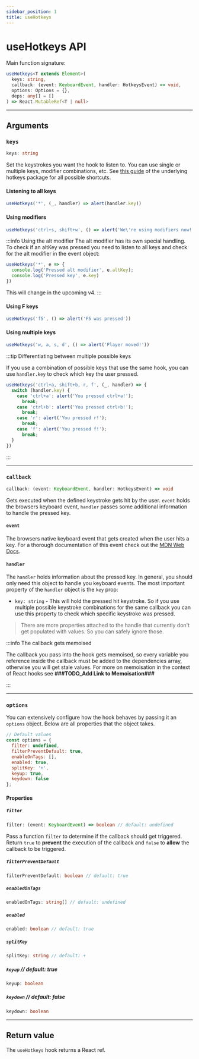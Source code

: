 ```yaml
---
sidebar_position: 1
title: useHotkeys
---
```


# useHotkeys API

Main function signature:

```ts
useHotkeys<T extends Element>(
  keys: string,
  callback: (event: KeyboardEvent, handler: HotkeysEvent) => void,
  options: Options = {},
  deps: any[] = []
) => React.MutableRef<T | null>
```

***

## Arguments

### `keys`

```ts
keys: string
```

Set the keystrokes you want the hook to listen to. You can use single or multiple keys,
modifier combinations, etc. See [this guide](https://github.com/jaywcjlove/hotkeys/#defining-shortcuts) of the underlying
hotkeys package for all possible shortcuts.

#### Listening to all keys

```jsx
useHotkeys('*', (_, handler) => alert(handler.key))
```

#### Using modifiers

```jsx
useHotkeys('ctrl+s, shift+w', () => alert('We\'re using modifiers now!'))
```

:::info Using the alt modifier
The alt modifier has its own special handling. To check if an altKey was pressed you need to listen to all keys and check
for the alt modifier in the event object:

```jsx
useHotkeys('*', e => {
  console.log('Pressed alt modifier', e.altKey);
  console.log('Pressed key', e.key)
})
```

This will change in the upcoming v4.
:::

#### Using F keys

```jsx
useHotkeys('f5', () => alert('F5 was pressed'))
```

#### Using multiple keys

```jsx
useHotkeys('w, a, s, d', () => alert('Player moved!'))
```

:::tip Differentiating between multiple possible keys

If you use a combination of possible keys that use the same hook, you can use `handler.key` to check which key the user
pressed.

```jsx
useHotkeys('ctrl+a, shift+b, r, f', (_, handler) => {
  switch (handler.key) {
    case 'ctrl+a': alert('You pressed ctrl+a!');
      break;
    case 'ctrl+b': alert('You pressed ctrl+b!');
      break;
    case 'r': alert('You pressed r!');
      break;
    case 'f': alert('You pressed f!');
      break;
  }
})
```

:::

***

### `callback`

```ts
callback: (event: KeyboardEvent, handler: HotkeysEvent) => void
```

Gets executed when the defined keystroke gets hit by the user. `event` holds the browsers keyboard event, `handler` passes
some additional information to handle the pressed key.

#### `event`

The browsers native keyboard event that gets created when the user hits a key. For a thorough documentation of this event
check out the [MDN Web Docs](https://developer.mozilla.org/en-US/docs/Web/API/KeyboardEvent).

#### `handler`

The `handler` holds information about the pressed key. In general, you should only need this object to handle you keyboard
events.
The most important property of the `handler` object is the `key` prop:

* `key: string` - This will hold the pressed hit keystroke. So if you use multiple possible keystroke combinations for the same callback
you can use this property to check which specific keystroke was pressed.

> There are more properties attached to the handle that currently don't get populated with values. So you can safely ignore those.

:::info The callback gets memoised

The callback you pass into the hook gets memoised, so every variable you reference inside the callback must be added to the
dependencies array, otherwise you will get stale values. For more on memoisation in the context of React hooks see __###TODO_Add Link to Memoisation###__

:::

***

### `options`

You can extensively configure how the hook behaves by passing it an `options` object. Below are all properties that the
object takes.

```js
// Default values
const options = {
  filter: undefined,
  filterPreventDefault: true,
  enableOnTags: [],
  enabled: true,
  splitKey: '+',
  keyup: true,
  keydown: false
};
```

#### Properties

##### `filter`

```ts
filter: (event: KeyboardEvent) => boolean // default: undefined
```

Pass a function `filter` to determine if the callback should get triggered. Return `true` to __prevent__ the execution
of the callback and `false` to __allow__ the callback to be triggered.

##### `filterPreventDefault`

```ts
filterPreventDefault: boolean // default: true
```

##### `enabledOnTags`

```ts
enabledOnTags: string[] // default: undefined
```

##### `enabled`

```ts
enabled: boolean // default: true
```

##### `splitKey`

```ts
splitKey: string // default: +
```

##### `keyup` // default: true

```ts
keyup: boolean
```

##### `keydown` // default: false

```ts
keydown: boolean
```

***

## Return value

The `useHotkeys` hook returns a React ref.